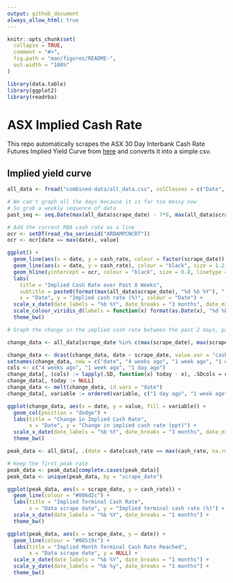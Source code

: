 ```yaml
---
output: github_document
always_allow_html: true
---
```


<!-- README.md is generated from README.Rmd. Please edit that file -->

```r
knitr::opts_chunk$set(
  collapse = TRUE,
  comment = "#>",
  fig.path = "man/figures/README-",
  out.width = "100%"
)

library(data.table)
library(ggplot2)
library(readrba)
```

# ASX Implied Cash Rate

This repo automatically scrapes the ASX 30 Day Interbank Cash Rate Futures Implied Yield Curve from [here](https://www.asx.com.au/data/trt/ib_expectation_curve_graph.pdf) and converts it into a simple csv.

## Implied yield curve

```r
all_data <- fread("combined-data/all_data.csv", colClasses = c("Date", "numeric", "Date"))

# We can't graph all the days because it is far too messy now
# So grab a weekly sequence of data
past_seq <- seq.Date(max(all_data$scrape_date) - 7*8, max(all_data$scrape_date) - 1, by = "1 week")

# Add the current RBA cash rate as a line
ocr <- setDT(read_rba_seriesid("ARBAMPCNCRT"))
ocr <- ocr[date == max(date), value]

ggplot() +
  geom_line(aes(x = date, y = cash_rate, colour = factor(scrape_date)), size = 1, data = all_data[scrape_date %in% past_seq]) +
  geom_line(aes(x = date, y = cash_rate), colour = "black", size = 1.2, data = all_data[scrape_date == max(scrape_date)]) +
  geom_hline(yintercept = ocr, colour = "black", size = 0.8, linetype = "dotted") +
  labs(
    title = "Implied Cash Rate over Past 8 Weeks",
    subtitle = paste0(format(max(all_data$scrape_date), "%d %b %Y"), " in bolded black, dotted line = current OCR"),
    x = "Date", y = "Implied cash rate (%)", colour = "Date") +
  scale_x_date(date_labels = "%b %Y", date_breaks = "3 months", date_minor_breaks = "1 month") +
  scale_colour_viridis_d(labels = function(x) format(as.Date(x), "%d %b"), guide = guide_legend(reverse = TRUE)) +
  theme_bw()

```

```r
# Graph the change in the implied cash rate between the past 2 days, past week and past 4 weeks

change_data <- all_data[scrape_date %in% c(max(scrape_date), max(scrape_date) - 1, max(scrape_date) - 7, max(scrape_date) - 28)]

change_data <- dcast(change_data, date ~ scrape_date, value.var = "cash_rate")
setnames(change_data, new = c("date", "4 weeks ago", "1 week ago", "1 day ago", "today"))
cols <- c("4 weeks ago", "1 week ago", "1 day ago")
change_data[, (cols) := lapply(.SD, function(x) today - x), .SDcols = cols]
change_data[, today := NULL]
change_data <- melt(change_data, id.vars = "date")
change_data[, variable := ordered(variable, c("1 day ago", "1 week ago", "4 weeks ago"))]

ggplot(change_data, aes(x = date, y = value, fill = variable)) +
  geom_col(position = "dodge") +
  labs(title = "Change in Implied Cash Rate",
       x = "Date", y = "Change in implied cash rate (ppt)") +
  scale_x_date(date_labels = "%b %Y", date_breaks = "3 months", date_minor_breaks = "1 month") +
  theme_bw()

```

```r

peak_data <- all_data[, .(date = date[cash_rate == max(cash_rate, na.rm = TRUE)], cash_rate = max(cash_rate, na.rm = TRUE)), by = .(scrape_date)]

# Keep the first peak rate
peak_data <- peak_data[complete.cases(peak_data)]
peak_data <- unique(peak_data, by = "scrape_date")

ggplot(peak_data, aes(x = scrape_date, y = cash_rate)) +
  geom_line(colour = "#006d2c") +
  labs(title = "Implied Terminal Cash Rate",
       x = "Data scrape date", y = "Implied terminal cash rate (%)") +
  scale_x_date(date_labels = "%b %Y", date_breaks = "1 months") +
  theme_bw()

ggplot(peak_data, aes(x = scrape_date, y = date)) +
  geom_line(colour = "#08519c") +
  labs(title = "Implied Month Terminal Cash Rate Reached",
       x = "Data scrape date", y = NULL) +
  scale_x_date(date_labels = "%b %Y", date_breaks = "1 months") +
  scale_y_date(date_labels = "%b %y", date_breaks = "1 months") +
  theme_bw()

```